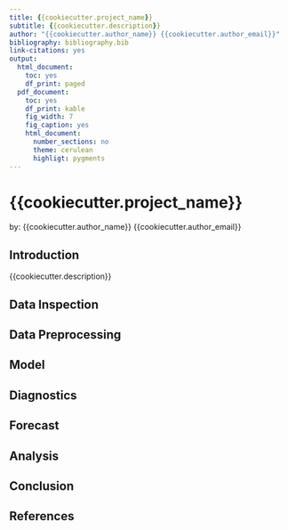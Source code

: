 ```yaml
---
title: {{cookiecutter.project_name}}
subtitle: {{cookiecutter.description}}
author: "{{cookiecutter.author_name}} {{cookiecutter.author_email}}"
bibliography: bibliography.bib
link-citations: yes
output:
  html_document:
    toc: yes
    df_print: paged
  pdf_document:
    toc: yes
    df_print: kable
    fig_width: 7
    fig_caption: yes
    html_document:
      number_sections: no
      theme: cerulean
      highligt: pygments
---
```


# {{cookiecutter.project_name}}

by: {{cookiecutter.author_name}} {{cookiecutter.author_email}}

## Introduction

{{cookiecutter.description}}

## Data Inspection

## Data Preprocessing

## Model

## Diagnostics
<!-- Residuals Error Checking -->

## Forecast

## Analysis

## Conclusion

## References
<!-- This is required to attach the bibliography -->